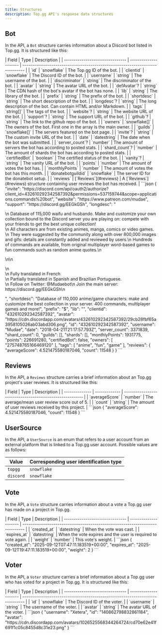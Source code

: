 ```yaml
---
title: Structures
description: Top.gg API's response data structures
---
```




## Bot

In the API, a `Bot` structure carries information about a Discord bot listed in Top.gg. It is structured like this:

<Tabs>
  <TabItem value="table" label="Table" default>
    | Field                            | Type                  | Description                                                                     |
    | -------------------------------- | --------------------- | ------------------------------------------------------------------------------- |
    | `id`                             | `snowflake`           | The Top.gg ID of the bot.                                                       |
    | `clientid`                       | `snowflake`           | The Discord ID of the bot.                                                      |
    | `username`                       | `string`              | The username of the bot.                                                        |
    | `discriminator` <deprecated/>    | `string`              | The discriminator of the bot.                                                   |
    | `avatar`                         | `string`              | The avatar URL of the bot.                                                      |
    | `defAvatar`? <deprecated/>       | `string`              | The CDN hash of the bot's avatar if the bot has none.                           |
    | `lib` <deprecated/>              | `string`              | The library of the bot.                                                         | 
    | `prefix`                         | `string`              | The prefix of the bot.                                                          |
    | `shortdesc`                      | `string`              | The short description of the bot.                                               |
    | `longdesc`?                      | `string`              | The long description of the bot. Can contain HTML and/or Markdown.              |
    | `tags`                           | `string[]`            | The tags of the bot.                                                            |
    | `website`?                       | `string`              | The website URL of the bot.                                                     |
    | `support`?                       | `string`              | The support URL of the bot.                                                     |
    | `github`?                        | `string`              | The link to the github repo of the bot.                                         |
    | `owners`                         | `snowflake[]`         | The owners of the bot. First one in the array is the main owner.                |
    | `guilds` <deprecated/>           | `snowflake[]`         | The servers featured on the bot page.                                           |
    | `invite`?                        | `string`              | The custom invite URL of the bot.                                               |
    | `date`                           | `datestring`          | The date when the bot was submitted.                                            |
    | `server_count`?                  | `number`              | The amount of servers the bot has according to posted stats.                    |
    | `shard_count`? <deprecated/>     | `number`              | The amount of shards the bot has according to posted stats.                     |
    | `certifiedBot` <deprecated/>     | `boolean`             | The certified status of the bot.                                                |
    | `vanity`?                        | `string`              | The vanity URL of the bot.                                                      |
    | `points`                         | `number`              | The amount of votes the bot has.                                                |
    | `monthlyPoints`                  | `number`              | The amount of votes the bot has this month.                                     |
    | `donatebotguildid` <deprecated/> | `snowflake`           | The server ID for the donatebot setup.                                          |
    | `reviews`                        | [`Reviews`](#reviews) | A [`Reviews`](#reviews) structure containing user reviews the bot has received. |
  </TabItem>
  <TabItem value="json" label="JSON example">
    ```json
    {
      "invite": "https://discord.com/api/oauth2/authorize?client_id=432610292342587392&permissions=537159744&scope=applications.commands%20bot",
      "website": "https://www.patreon.com/mudae",
      "support": "https://discord.gg/EEGkGSh",
      "longdesc": "<p>\n  Database of 115,000 waifu and husbando. Make and customize your own collection bound to the Discord server you are playing on: compete with your friends to get the best unique collection!<br>\n  All characters are from existing animes, manga, comics or video games.<br>\n  They were suggested by the community along with over 800,000 images and gifs: details are constantly added and reviewed by users.\n  Hundreds of commands are available, from original multiplayer word-based games to fun commands such as random anime quotes.\n</p>\n\n<p>\n  <br>\n  Fully translated in French<br>\n  Partially translated in Spanish and Brazilian Portuguese.<br>\n  Follow on Twitter: @Mudaebot\n  Join the main server: https://discord.gg/EEGkGSh\n</p>",
      "shortdesc": "Database of 110,000 anime/game characters: make and customize the best collection in your server. 400 commands, multiplayer games and more!",
      "prefix": "$",
      "lib": "",
      "clientid": "432610292342587392",
      "avatar": "https://cdn.discordapp.com/avatars/432610292342587392/29cb28fbf65a3958105026ab03abd306.png",
      "id": "432610292342587392",
      "username": "Mudae",
      "date": "2018-04-21T21:17:57.793Z",
      "server_count": 3371839,
      "shard_count": 0,
      "guilds": [],
      "shards": [],
      "monthlyPoints": 1931775,
      "points": 226691280,
      "certifiedBot": false,
      "owners": [
        "275748765166469120"
      ],
      "tags": [
        "anime",
        "fun",
        "game"
      ],
      "reviews": {
        "averageScore": 4.521475580187046,
        "count": 11548
      }
    }
    ```
  </TabItem>
</Tabs>

## Reviews

In the API, a `Reviews` structure carries a brief information about an Top.gg project's user reviews. It is structured like this:

<Tabs>
  <TabItem value="table" label="Table" default>
    | Field          | Type          | Description                                               |
    | -------------- | ------------- | --------------------------------------------------------- |
    | `averageScore` | `number`      | The average/mean user review score out of 5.              |
    | `count`        | `string`      | The amount of user reviews received by this project.      |
  </TabItem>
  <TabItem value="json" label="JSON example">
    ```json
    {
      "averageScore": 4.521475580187046,
      "count": 11548
    }
    ```
  </TabItem>
</Tabs>

## UserSource

In the API, a `UserSource` is an enum that refers to a user account from an external platform that is linked to a Top.gg user account. Possible values are as follows:

| Value     | Corresponding user identification type |
| --------- | -------------------------------------- |
| `topgg`   | `snowflake`                            |
| `discord` | `snowflake`                            |

## Vote

In the API, a `Vote` structure carries information about a vote a Top.gg user has made on a project in Top.gg.

<Tabs>
  <TabItem value="table" label="Table" default>
    | Field                            | Type                  | Description                                                                     |
    | -------------------------------- | --------------------- | ------------------------------------------------------------------------------- |
    | `created_at`                     | `datestring`          | When the vote was cast.                                                         |
    | `expires_at`                     | `datestring`          | When the vote expires and the user is required to vote again.                   |
    | `weight`                         | `number`              | This vote's weight.                                                             |
  </TabItem>
  <TabItem value="json" label="JSON example">
    ```json
    {
      "created_at": "2025-09-12T07:47:11.183519+00:00",
      "expires_at": "2025-09-12T19:47:11.183519+00:00",
      "weight": 2
    }
    ```
  </TabItem>
</Tabs>

## Voter

In the API, a `Voter` structure carries a brief information about a Top.gg user who has voted for a project in Top.gg. It is structured like this:

<Tabs>
  <TabItem value="table" label="Table" default>
    | Field                            | Type                  | Description                                                                     |
    | -------------------------------- | --------------------- | ------------------------------------------------------------------------------- |
    | `id`                             | `snowflake`           | The Discord ID of the voter.                                                    |
    | `username`                       | `string`              | The username of the voter.                                                     |
    | `avatar`                         | `string`              | The avatar URL of the voter.                                                    |
  </TabItem>
  <TabItem value="json" label="JSON example">
    ```json
    {
      "username": "Xetera",
      "id": "140862798832861184",
      "avatar": "https://cdn.discordapp.com/avatars/1026525568344264724/cd70e62e41f691f1c05c8455d8c31e23.png"
    }
    ```
  </TabItem>
</Tabs>
